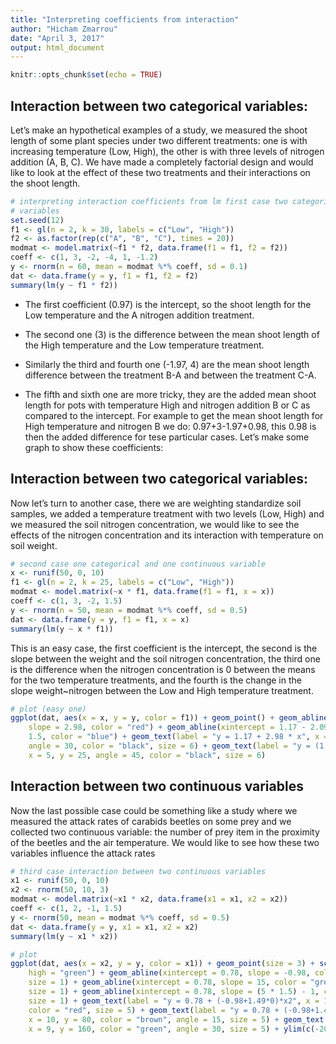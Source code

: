 ```yaml
---
title: "Interpreting coefficients from interaction"
author: "Hicham Zmarrou"
date: "April 3, 2017"
output: html_document
---
```


```r
knitr::opts_chunk$set(echo = TRUE)
```


## Interaction between two categorical variables:

Let's make an hypothetical examples of a study, we measured the shoot length of some plant species under two different treatments: one is with increasing temperature (Low, High), the other is with three levels of nitrogen addition (A, B, C). We have made a completely factorial design and would like to look at the effect of these two treatments and their interactions on the shoot length.

```r
# interpreting interaction coefficients from lm first case two categorical
# variables
set.seed(12)
f1 <- gl(n = 2, k = 30, labels = c("Low", "High"))
f2 <- as.factor(rep(c("A", "B", "C"), times = 20))
modmat <- model.matrix(~f1 * f2, data.frame(f1 = f1, f2 = f2))
coeff <- c(1, 3, -2, -4, 1, -1.2)
y <- rnorm(n = 60, mean = modmat %*% coeff, sd = 0.1)
dat <- data.frame(y = y, f1 = f1, f2 = f2)
summary(lm(y ~ f1 * f2))
```
+ The first coefficient (0.97) is the intercept, so the shoot length for the Low temperature and the A nitrogen addition treatment. 
+ The second one (3) is the difference between the mean shoot length of the High temperature and the Low temperature treatment. 

+ Similarly the third and fourth one (-1.97, 4) are the mean shoot length difference between the treatment B-A and between the treatment C-A. 

+ The fifth and sixth one are more tricky, they are the added mean shoot length for pots with temperature High and nitrogen addition B or C as compared to the intercept. For example to get the mean shoot length for High temperature and nitrogen B we do: 0.97+3-1.97+0.98, this 0.98 is then the added difference for tese particular cases. Let's make some graph to show these coefficients:


## Interaction between two categorical variables:

Now let's turn to another case, there we are weighting standardize soil samples, we added a temperature treatment with two levels (Low, High) and we measured the soil nitrogen concentration, we would like to see the effects of the nitrogen concentration and its interaction with temperature on soil weight.

```r
# second case one categorical and one continuous variable
x <- runif(50, 0, 10)
f1 <- gl(n = 2, k = 25, labels = c("Low", "High"))
modmat <- model.matrix(~x * f1, data.frame(f1 = f1, x = x))
coeff <- c(1, 3, -2, 1.5)
y <- rnorm(n = 50, mean = modmat %*% coeff, sd = 0.5)
dat <- data.frame(y = y, f1 = f1, x = x)
summary(lm(y ~ x * f1))
```

This is an easy case, the first coefficient is the intercept, the second is the slope between the weight and the soil nitrogen concentration, the third one is the difference when the nitrogen concentration is 0 between the means for the two temperature treatments, and the fourth is the change in the slope weight~nitrogen between the Low and High temperature treatment.

```r
# plot (easy one)
ggplot(dat, aes(x = x, y = y, color = f1)) + geom_point() + geom_abline(xintercept = 1.17, 
    slope = 2.98, color = "red") + geom_abline(xintercept = 1.17 - 2.09, slope = 2.98 + 
    1.5, color = "blue") + geom_text(label = "y = 1.17 + 2.98 * x", x = 5, y = 10, 
    angle = 30, color = "black", size = 6) + geom_text(label = "y = (1.17 - 2.09) + (2.98 + 1.5) * x", 
    x = 5, y = 25, angle = 45, color = "black", size = 6)
```


## Interaction between two continuous variables

Now the last possible case could be something like a study where we measured the attack rates of carabids beetles on some prey and we collected two continuous variable: the number of prey item in the proximity of the beetles and the air temperature. We would like to see how these two variables influence the attack rates

```r
# third case interaction between two continuous variables
x1 <- runif(50, 0, 10)
x2 <- rnorm(50, 10, 3)
modmat <- model.matrix(~x1 * x2, data.frame(x1 = x1, x2 = x2))
coeff <- c(1, 2, -1, 1.5)
y <- rnorm(50, mean = modmat %*% coeff, sd = 0.5)
dat <- data.frame(y = y, x1 = x1, x2 = x2)
summary(lm(y ~ x1 * x2))
```


```r

# plot
ggplot(dat, aes(x = x2, y = y, color = x1)) + geom_point(size = 3) + scale_color_gradient(low = "red", 
    high = "green") + geom_abline(xintercept = 0.78, slope = -0.98, color = "red", 
    size = 1) + geom_abline(xintercept = 0.78, slope = 15, color = "green", 
    size = 1) + geom_abline(xintercept = 0.78, slope = (5 * 1.5) - 1, color = "brown", 
    size = 1) + geom_text(label = "y = 0.78 + (-0.98+1.49*0)*x2", x = 11, y = 0, 
    color = "red", size = 5) + geom_text(label = "y = 0.78 + (-0.98+1.49*5)*x2", 
    x = 10, y = 80, color = "brown", angle = 15, size = 5) + geom_text(label = "y = 0.78 + (-0.98+1.49*15)*x2", 
    x = 9, y = 160, color = "green", angle = 30, size = 5) + ylim(c(-20, 250))
```

